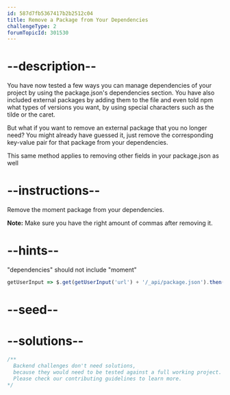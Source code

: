 ```yaml
---
id: 587d7fb5367417b2b2512c04
title: Remove a Package from Your Dependencies
challengeType: 2
forumTopicId: 301530
---
```


# --description--

You have now tested a few ways you can manage dependencies of your project by using the package.json's dependencies section. You have also included external packages by adding them to the file and even told npm what types of versions you want, by using special characters such as the tilde or the caret.

But what if you want to remove an external package that you no longer need? You might already have guessed it, just remove the corresponding key-value pair for that package from your dependencies.

This same method applies to removing other fields in your package.json as well

# --instructions--

Remove the moment package from your dependencies.

**Note:** Make sure you have the right amount of commas after removing it.

# --hints--

"dependencies" should not include "moment"

```js
getUserInput => $.get(getUserInput('url') + '/_api/package.json').then(data => { var packJson = JSON.parse(data); assert.notProperty(packJson.dependencies, 'moment', '"dependencies" still includes "moment"'); }, xhr => { throw new Error(xhr.responseText); })
```

# --seed--

# --solutions--

```js
/**
  Backend challenges don't need solutions, 
  because they would need to be tested against a full working project. 
  Please check our contributing guidelines to learn more.
*/
```
